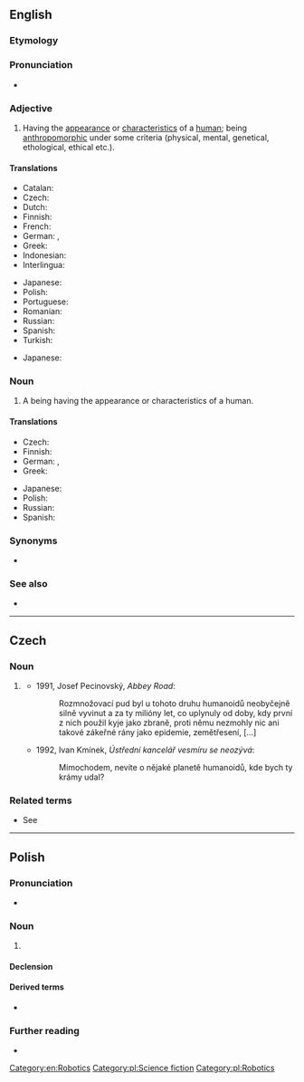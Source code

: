 ==English==
{{wikipedia}}

===Etymology===
{{suffix|human|oid|lang=en}}

===Pronunciation===
* {{IPA|/ˈhjuːmənɔɪd/|lang=en}}

===Adjective===
{{en-adj}}

# Having the [[appearance]] or [[characteristics]] of a [[human]]; being [[anthropomorphic]] under some criteria (physical, mental, genetical, ethological, ethical etc.).

====Translations====
{{trans-top|having the appearance or characteristics of a human}}
* Catalan: {{t+|ca|humanoide}}
* Czech: {{t|cs|humanoidní}}
* Dutch: {{t|nl|humanoïde}}
* Finnish: {{t+|fi|ihmismäinen}}
* French: {{t+|fr|humanoïde}}
* German: {{t+|de|menschenähnlich}}, {{t+|de|humanoid}}
* Greek: {{t+|el|ανθρωποειδής}}
* Indonesian: {{t|id|humanoid}}
* Interlingua: {{t|ia|humanoide}}
{{trans-mid}}
* Japanese: {{t|ja|人型|tr=ひとがたの, hitogata no|alt=人型の|sc=Jpan}}
* Polish: {{t+|pl|humanoidalny}}
* Portuguese: {{t|pt|humanoide}}
* Romanian: {{t+|ro|umanoid}}
* Russian: {{t+|ru|человекоподо́бный}}
* Spanish: {{t|es|humanoide}}
* Turkish: {{t+|tr|insansı}}
{{trans-bottom}}

{{checktrans-top}}
* Japanese: {{t+check|ja|擬人化|tr=ぎじんか, gijinka}}
{{trans-mid}}
{{trans-bottom}}

===Noun===
{{en-noun}}

# A being having the appearance or characteristics of a human.

====Translations====
{{trans-top|a being having the appearance or characteristics of a human}}
* Czech: {{t|cs|humanoid|m}}
* Finnish: {{t+|fi|humanoidi}}
* German: {{t|de|Humanoid|m}}, {{t|de|Humanoide|m}}
* Greek: {{t|el|ανθρωποειδές|n}}
{{trans-mid}}
* Japanese: {{t|ja|ヒューマノイド|tr=hyūmanoido|sc=Jpan}}
* Polish: {{t+|pl|humanoid|m}}
* Russian: {{t+|ru|гумано́ид|m}}
* Spanish: {{t|es|humanoide|m}}
{{trans-bottom}}

===Synonyms===
* {{l|en|humaniform}}

===See also===
* {{l|en|anthropoid}}

[[Category:en:Robotics]]

----

==Czech==

===Noun===
{{cs-noun|g=m}}

# {{l|en|humanoid}} {{gloss|a being having the appearance or characteristics of a human}}
#* 1991, Josef Pecinovský, ''Abbey Road'':
#*: Rozmnožovací pud byl u tohoto druhu humanoidů neobyčejně silně vyvinut a za ty milióny let, co uplynuly od doby, kdy první z nich použil kyje jako zbraně, proti němu nezmohly nic ani takové zákeřné rány jako epidemie, zemětřesení, [...]
#* 1992, Ivan Kmínek, ''Ústřední kancelář vesmíru se neozývá'':
#*: Mimochodem, nevíte o nějaké planetě humanoidů, kde bych ty krámy udal?

===Related terms===
* See {{l|cs|homo}}

----

==Polish==
{{wikipedia|lang=pl}}

===Pronunciation===
* {{pl-IPA}}

===Noun===
{{pl-noun|m-an}}

# {{l|en|humanoid}}

====Declension====
{{pl-decl-noun-m-an}}

====Derived terms====
* {{l|pl|humanoidalny}}

===Further reading===
* {{R:PWN}}

[[Category:pl:Science fiction]]
[[Category:pl:Robotics]]